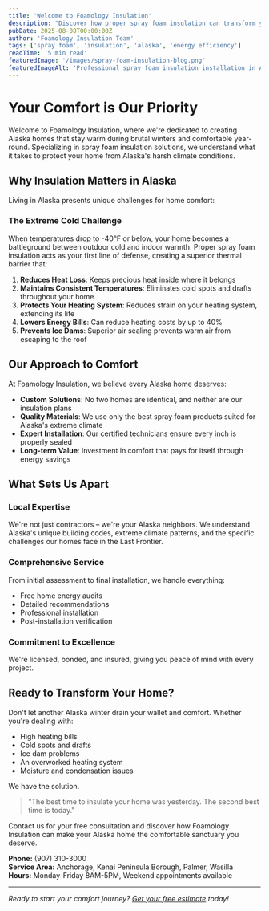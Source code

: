 ---
title: 'Welcome to Foamology Insulation'
description: "Discover how proper spray foam insulation can transform your Alaska home into a comfortable, energy-efficient sanctuary."
pubDate: 2025-08-08T00:00:00Z
author: 'Foamology Insulation Team'
tags: ['spray foam', 'insulation', 'alaska', 'energy efficiency']
readTime: '5 min read'
featuredImage: '/images/spray-foam-insulation-blog.png'
featuredImageAlt: 'Professional spray foam insulation installation in Alaska'
---

# Your Comfort is Our Priority

Welcome to Foamology Insulation, where we're dedicated to creating Alaska homes that stay warm during brutal winters and comfortable year-round. Specializing in spray foam insulation solutions, we understand what it takes to protect your home from Alaska's harsh climate conditions.

## Why Insulation Matters in Alaska

Living in Alaska presents unique challenges for home comfort:

### The Extreme Cold Challenge

When temperatures drop to -40°F or below, your home becomes a battleground between outdoor cold and indoor warmth. Proper spray foam insulation acts as your first line of defense, creating a superior thermal barrier that:

1. **Reduces Heat Loss**: Keeps precious heat inside where it belongs
2. **Maintains Consistent Temperatures**: Eliminates cold spots and drafts throughout your home
3. **Protects Your Heating System**: Reduces strain on your heating system, extending its life
4. **Lowers Energy Bills**: Can reduce heating costs by up to 40%
5. **Prevents Ice Dams**: Superior air sealing prevents warm air from escaping to the roof

## Our Approach to Comfort

At Foamology Insulation, we believe every Alaska home deserves:

- **Custom Solutions**: No two homes are identical, and neither are our insulation plans
- **Quality Materials**: We use only the best spray foam products suited for Alaska's extreme climate
- **Expert Installation**: Our certified technicians ensure every inch is properly sealed
- **Long-term Value**: Investment in comfort that pays for itself through energy savings

## What Sets Us Apart

### Local Expertise
We're not just contractors – we're your Alaska neighbors. We understand Alaska's unique building codes, extreme climate patterns, and the specific challenges our homes face in the Last Frontier.

### Comprehensive Service
From initial assessment to final installation, we handle everything:
- Free home energy audits
- Detailed recommendations
- Professional installation
- Post-installation verification

### Commitment to Excellence
We're licensed, bonded, and insured, giving you peace of mind with every project.

## Ready to Transform Your Home?

Don't let another Alaska winter drain your wallet and comfort. Whether you're dealing with:
- High heating bills
- Cold spots and drafts
- Ice dam problems
- An overworked heating system
- Moisture and condensation issues

We have the solution.

> "The best time to insulate your home was yesterday. The second best time is today."

Contact us for your free consultation and discover how Foamology Insulation can make your Alaska home the comfortable sanctuary you deserve.

**Phone:** (907) 310-3000  
**Service Area:** Anchorage, Kenai Peninsula Borough, Palmer, Wasilla  
**Hours:** Monday-Friday 8AM-5PM, Weekend appointments available

---

*Ready to start your comfort journey? [Get your free estimate](#contact-form) today!*
